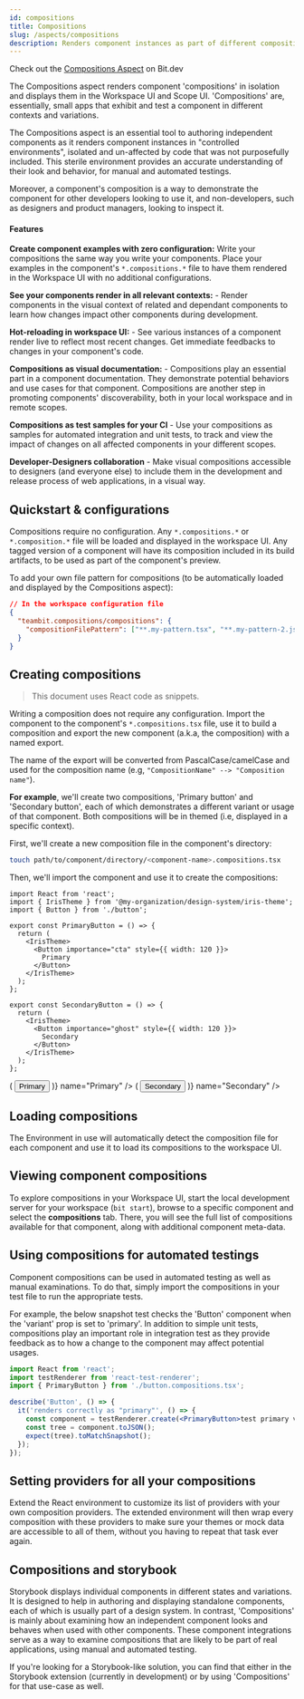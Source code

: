 ```yaml
---
id: compositions
title: Compositions
slug: /aspects/compositions
description: Renders component instances as part of different compositions.
---
```


Check out the [Compositions Aspect](https://bit.dev/teambit/compositions/compositions) on Bit.dev


The Compositions aspect renders component 'compositions' in isolation and displays them in the Workspace UI and Scope UI.
'Compositions' are, essentially, small apps that exhibit and test a component in different contexts and variations.

The Compositions aspect is an essential tool to authoring independent components as it renders component instances in "controlled environments", isolated and un-affected by code that was not purposefully included.
This sterile environment provides an accurate understanding of their look and behavior, for manual and automated testings.

Moreover, a component's composition is a way to demonstrate the component for other developers looking to use it, and non-developers, such as designers and product managers, looking to inspect it.

#### Features

**Create component examples with zero configuration:** Write your compositions the same way you write your components.
Place your examples in the component's `*.compositions.*` file to have them rendered in the Workspace UI with no additional configurations.

**See your components render in all relevant contexts:** - Render components in the visual context of related and dependant components to learn how changes impact other components during development.

**Hot-reloading in workspace UI:** - See various instances of a component render live to reflect most recent changes. Get immediate feedbacks to changes in your component's code.

**Compositions as visual documentation:** - Compositions play an essential part in a component documentation. They demonstrate potential behaviors and use cases for that component. Compositions are another step in promoting components' discoverability, both in your local workspace and in remote scopes.

**Compositions as test samples for your CI** - Use your compositions as samples for automated integration and unit tests, to track and view the impact of changes on all affected components in your different scopes.

**Developer-Designers collaboration** - Make visual compositions accessible to designers (and everyone else) to include them in the development and release process of web applications, in a visual way.

## Quickstart & configurations

Compositions require no configuration. Any `*.compositions.*` or `*.composition.*` file will be loaded and displayed in the workspace UI.
Any tagged version of a component will have its composition included in its build artifacts, to be used as part of the component's preview.

To add your own file pattern for compositions (to be automatically loaded and displayed by the Compositions aspect):

```json
// In the workspace configuration file
{
  "teambit.compositions/compositions": {
    "compositionFilePattern": ["**.my-pattern.tsx", "**.my-pattern-2.jsx"]
  }
}
```

## Creating compositions

> This document uses React code as snippets.

Writing a composition does not require any configuration. Import the component to the component's `*.compositions.tsx` file, use it to build a composition and export the new component (a.k.a, the composition) with a named export.

The name of the export will be converted from PascalCase/camelCase and used for the composition name (e.g, `"CompositionName" --> "Composition name"`).

**For example**, we'll create two compositions, 'Primary button' and 'Secondary button', each of which demonstrates a different variant or usage of that component.
Both compositions will be in themed (i.e, displayed in a specific context).

First, we'll create a new composition file in the component's directory:

```bash
touch path/to/component/directory/<component-name>.compositions.tsx
```

Then, we'll import the component and use it to create the compositions:

```jsx{}[button.compositions.jsx]
import React from 'react';
import { IrisTheme } from '@my-organization/design-system/iris-theme';
import { Button } from './button';

export const PrimaryButton = () => {
  return (
    <IrisTheme>
      <Button importance="cta" style={{ width: 120 }}>
        Primary
      </Button>
    </IrisTheme>
  );
};

export const SecondaryButton = () => {
  return (
    <IrisTheme>
      <Button importance="ghost" style={{ width: 120 }}>
        Secondary
      </Button>
    </IrisTheme>
  );
};
```

<div style={{ width: 450, display: 'flex', justifyContent: 'space-between' }}>
  <CompositionCard
    Composition={() => (
      <Button importance="cta" style={{ width: 120 }}>
        Primary
      </Button>
    )}
    name="Primary"
  />
  <CompositionCard
    Composition={() => (
      <Button importance="ghost" style={{ width: 120 }}>
        Secondary
      </Button>
    )}
    name="Secondary"
  />
</div>

## Loading compositions

The Environment in use will automatically detect the composition file for each component and use it to load its compositions to the workspace UI.

## Viewing component compositions

To explore compositions in your Workspace UI, start the local development server for your workspace (`bit start`),
browse to a specific component and select the **compositions** tab.
There, you will see the full list of compositions available for that component, along with additional component meta-data.

## Using compositions for automated testings

Component compositions can be used in automated testing as well as manual examinations. To do that, simply import the compositions in your test file to run the appropriate tests.

For example, the below snapshot test checks the 'Button' component when the 'variant' prop is set to 'primary'.
In addition to simple unit tests, compositions play an important role in integration test as they provide feedback as to how a change to the component may affect potential usages.

```jsx
import React from 'react';
import testRenderer from 'react-test-renderer';
import { PrimaryButton } from './button.compositions.tsx';

describe('Button', () => {
  it('renders correctly as "primary"', () => {
    const component = testRenderer.create(<PrimaryButton>test primary variant</PrimaryButton>);
    const tree = component.toJSON();
    expect(tree).toMatchSnapshot();
  });
});
```

## Setting providers for all your compositions

Extend the React environment to customize its list of providers with your own composition providers.
The extended environment will then wrap every composition with these providers to make sure your themes or mock data are accessible to all of them,
without you having to repeat that task ever again.

## Compositions and storybook

Storybook displays individual components in different states and variations.
It is designed to help in authoring and displaying standalone components, each of which is usually part of a design system.
In contrast, 'Compositions' is mainly about examining how an independent component looks and behaves when used with other components.
These component integrations serve as a way to examine compositions that are likely to be part of real applications, using manual and automated testing.

If you're looking for a Storybook-like solution, you can find that either in the Storybook extension (currently in development) or by using 'Compositions' for that use-case as well.
